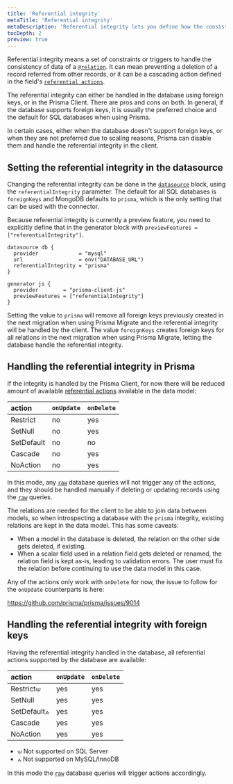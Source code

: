 ```yaml
---
title: 'Referential integrity'
metaTitle: 'Referential integrity'
metaDescription: 'Referential integrity lets you define how the consistency of relations is handled.'
tocDepth: 2
preview: true
---
```


<TopBlock>

Referential integrity means a set of constraints or triggers to handle the consistency of data of a [`@relation`](/reference/api-reference/prisma-schema-reference#relation). It can mean preventing a deletion of a record referred from other records, or it can be a cascading action defined in the field's [`referential actions`](/concepts/components/prisma-schema/relations/referential-actions). 

The referential integrity can either be handled in the database using foreign keys, or in the Prisma Client. There are pros and cons on both. In general, if the database supports foreign keys, it is usually the preferred choice and the default for SQL databases when using Prisma.

In certain cases, either when the database doesn't support foreign keys, or when they are not preferred due to scaling reasons, Prisma can disable them and handle the referential integrity in the client.

</TopBlock>

## Setting the referential integrity in the datasource

Changing the referential integrity can be done in the [`datasource`](/reference/api-reference/prisma-schema-reference#datasource) block, using the `referentialIntegrity` parameter. The default for all SQL databases is `foreignKeys` and MongoDB defaults to `prisma`, which is the only setting that can be used with the connector.

Because referential integrity is currently a preview feature, you need to explicitly define that in the generator block with `previewFeatures = ["referentialIntegrity"]`.

```prisma
datasource db {
  provider             = "mysql"
  url                  = env("DATABASE_URL")
  referentialIntegrity = "prisma"
}

generator js {
  provider        = "prisma-client-js"
  previewFeatures = ["referentialIntegrity"]
}
```

Setting the value to `prisma` will remove all foreign keys previously created in the next migration when using Prisma Migrate and the referential integrity will be handled by the client. The value `foreignKeys` creates foreign keys for all relations in the next migration when using Prisma Migrate, letting the database handle the referential integrity.

## Handling the referential integrity in Prisma

If the integrity is handled by the Prisma Client, for now there will be reduced amount of available [referential actions](/concepts/components/prisma-schema/relations/referential-actions) available in the data model:

| action     | `onUpdate` | `onDelete` |
|:-----------|:-----------|:-----------|
| Restrict   | no         | yes        |
| SetNull    | no         | yes        |
| SetDefault | no         | no         |
| Cascade    | no         | yes        |
| NoAction   | no         | yes        |

In this mode, any [`raw`](https://www.prisma.io/docs/concepts/components/prisma-client/raw-database-access) database queries will not trigger any of the actions, and they should be handled manually if deleting or updating records using the [`raw`](https://www.prisma.io/docs/concepts/components/prisma-client/raw-database-access) queries.

The relations are needed for the client to be able to join data between models, so when introspecting a database with the `prisma` integrity, existing relations are kept in the data model. This has some caveats:

- When a model in the database is deleted, the relation on the other side gets deleted, if existing.
- When a scalar field used in a relation field gets deleted or renamed, the relation field is kept as-is, leading to validation errors. The user must fix the relation before continuing to use the data model in this case.

Any of the actions only work with `onDelete` for now, the issue to follow for the `onUpdate` counterparts is here:

https://github.com/prisma/prisma/issues/9014

## Handling the referential integrity with foreign keys

Having the referential integrity handled in the database, all referential actions supported by the database are available:

| action      | `onUpdate` | `onDelete` |
|:------------|:-----------|:-----------|
| Restrict⟒   | yes        | yes        |
| SetNull     | yes        | yes        |
| SetDefault⟑ | yes        | yes        |
| Cascade     | yes        | yes        |
| NoAction    | yes        | yes        |

- ⟒ Not supported on SQL Server
- ⟑ Not supported on MySQL/InnoDB

In this mode the [`raw`](https://www.prisma.io/docs/concepts/components/prisma-client/raw-database-access) database queries will trigger actions accordingly.

